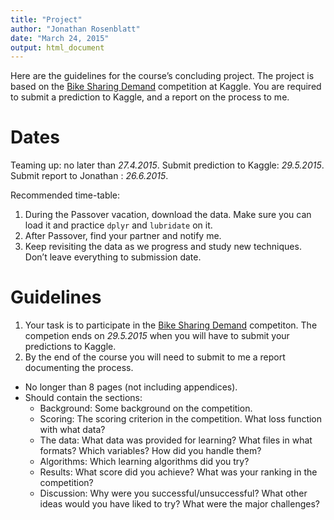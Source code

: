 ```yaml
---
title: "Project"
author: "Jonathan Rosenblatt"
date: "March 24, 2015"
output: html_document
---
```


Here are the guidelines for the course's concluding project.
The project is based on the [Bike Sharing Demand](https://www.kaggle.com/c/bike-sharing-demand) competition at Kaggle.
You are required to submit a prediction to Kaggle, and a report on the process to me.

# Dates
Teaming up: no later than *27.4.2015*.
Submit prediction to Kaggle: *29.5.2015*.
Submit report to Jonathan : *26.6.2015*.

Recommended time-table:

1. During the Passover vacation, download the data. Make sure you can load it and practice `dplyr` and `lubridate` on it.
2. After Passover, find your partner and notify me.
3. Keep revisiting the data as we progress and study new techniques. Don't leave everything to submission date.


# Guidelines

1. Your task is to participate in the [Bike Sharing Demand](https://www.kaggle.com/c/bike-sharing-demand) competiton. The competion ends on *29.5.2015* when you will have to submit your predictions to Kaggle.
3. By the end of the course you will need to submit to me a report documenting the process.
  - No longer than 8 pages (not including appendices).
  - Should contain the sections:
    - Background: Some background on the competition. 
    - Scoring: The scoring criterion in the competition. What loss function with what data?
    - The data: What data was provided for learning? What files in what formats? Which variables? How did you handle them?
    - Algorithms: Which learning algorithms did you try?
    - Results: What score did you achieve? What was your ranking in the competition?
    - Discussion: Why were you successful/unsuccessful? What other ideas would you have liked to try? What were the major challenges? 
    
